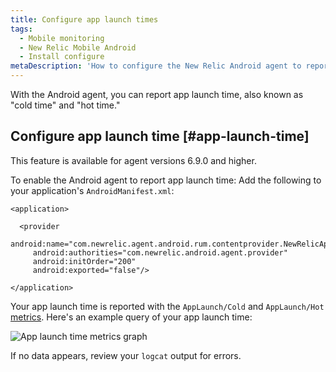 ```yaml
---
title: Configure app launch times
tags:
  - Mobile monitoring
  - New Relic Mobile Android
  - Install configure
metaDescription: 'How to configure the New Relic Android agent to report app launch time'
---
```



With the Android agent, you can report app launch time, also known as "cold time" and "hot time." 

## Configure app launch time [#app-launch-time]

<Callout variant="important">
This feature is available for agent versions 6.9.0 and higher.
</Callout>

To enable the Android agent to report app launch time: Add the following to your application's `AndroidManifest.xml`:
   ```
   <application>

     <provider
        android:name="com.newrelic.agent.android.rum.contentprovider.NewRelicAppContentProvider"
        android:authorities="com.newrelic.android.agent.provider"
        android:initOrder="200"
        android:exported="false"/>
        
  </application>
   ```
   
Your app launch time is reported with the `AppLaunch/Cold` and `AppLaunch/Hot` [metrics](https://docs.newrelic.com/docs/data-apis/understand-data/new-relic-data-types/#metrics). Here's an example query of your app launch time: 

<img
  title="App launch time metrics graph"
  alt="App launch time metrics graph"
  src={launchTimeGraph}
/>



If no data appears, review your `logcat` output for errors.

